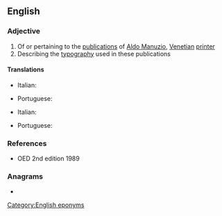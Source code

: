 {{also|aldine}}
==English==

===Adjective===
{{en-adj|-}}

# Of or pertaining to the [[publication]]s of [[w:Aldus Manutius|Aldo Manuzio]], [[Venetian]] [[printer]]
# Describing the [[typography]] used in these publications

====Translations====
{{trans-top|of or pertaining to the publications of Aldus Manutius}}
* Italian: {{t|it|aldino|m}}
{{trans-mid}}
* Portuguese: {{t|pt|aldino}}
{{trans-bottom}}

{{trans-top|describing the typography used}}
* Italian: {{t|it|aldino|m}}
{{trans-mid}}
* Portuguese: {{t|pt|aldino}}
{{trans-bottom}}

===References===
* OED 2nd edition 1989

===Anagrams===
* {{anagrams|en|Daniel|Delian|Delina|Denali|alined|daniel|dealin'|denail|denial|enlaid|inlead|lained|lead-in|leadin'|nailed}}

[[Category:English eponyms]]
